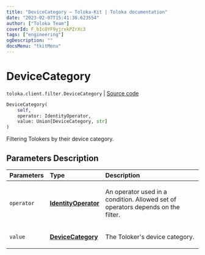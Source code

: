 ```yaml
---
title: "DeviceCategory — Toloka-Kit | Toloka documentation"
date: "2023-02-07T15:41:36.623554"
author: ["Toloka Team"]
coverId: F_bIcOYF9yjrxkPZrXc3
tags: ["engineering"]
ogDescription: ""
docsMenu: "tkitMenu"
---
```


# DeviceCategory
`toloka.client.filter.DeviceCategory` | [Source code](https://github.com/Toloka/toloka-kit/blob/v1.1.3/src/client/filter.py#L507)

```python
DeviceCategory(
    self,
    operator: IdentityOperator,
    value: Union[DeviceCategory, str]
)
```

Filtering Tolokers by their device category.

## Parameters Description

| Parameters | Type | Description |
| :----------| :----| :-----------|
`operator`|**[IdentityOperator](/docs/toloka-kit/reference/toloka.client.primitives.operators.IdentityOperator)**|<p>An operator used in a condition. Allowed set of operators depends on the filter.</p>
`value`|**[DeviceCategory](/docs/toloka-kit/reference/toloka.client.filter.DeviceCategory.DeviceCategory)**|<p>The Toloker&#x27;s device category.</p>
